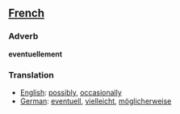 ==[[French]]==

===Adverb===

'''eventuellement'''

===Translation===
*[[English]]: [[possibly]], [[occasionally]]
*[[German]]: [[eventuell]], [[vielleicht]], [[möglicherweise]]